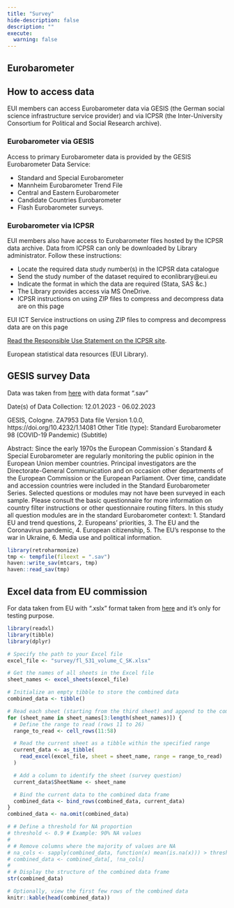 ```yaml
---
title: "Survey"
hide-description: false
description: ""
execute:
  warning: false
---
```


## Eurobarometer

## How to access data

EUI members can access Eurobarometer data via GESIS (the German social science infrastructure service provider) and via ICPSR (the Inter-University Consortium for Political and Social Research archive).


### Eurobarometer via GESIS

Access to primary Eurobarometer data is provided by the GESIS Eurobarometer Data Service:

- Standard and Special Eurobarometer
- Mannheim Eurobarometer Trend File
- Central and Eastern Eurobarometer
- Candidate Countries Eurobarometer
- Flash Eurobarometer surveys.

### Eurobarometer via ICPSR

EUI members also have access to Eurobarometer files hosted by the ICPSR data archive. Data from ICPSR can only be downloaded by Library administrator. Follow these instructions:

- Locate the required data study number(s) in the ICPSR data catalogue
- Send the study number of the dataset required to econlibrary@eui.eu
- Indicate the format in which the data are required (Stata, SAS &c.)
- The Library provides access via MS OneDrive.
- ICPSR instructions on using ZIP files to compress and decompress data are on this page

EUI ICT Service instructions on using ZIP files to compress and decompress data are on this page

[Read the Responsible Use Statement on the ICPSR site](https://www.icpsr.umich.edu/web/pages/datamanagement/lifecycle/access.html).

European statistical data resources (EUI Library).

 
## GESIS survey Data


Data was taken from [here](https://search.gesis.org/?source=%7B%22sort%22%3A%5B%7B%22date_recency%22%3A%7B%22order%22%3A%22desc%22%7D%7D%5D%2C%22query%22%3A%7B%22bool%22%3A%7B%22must%22%3A%5B%7B%22query_string%22%3A%7B%22query%22%3A%22economic%22%2C%22default_operator%22%3A%22AND%22%7D%7D%5D%2C%22filter%22%3A%5B%7B%22term%22%3A%7B%22type%22%3A%22research_data%22%7D%7D%2C%7B%22term%22%3A%7B%22study_group.keyword%22%3A%22EB%20-%20Standard%20and%20Special%20Eurobarometer%22%7D%7D%5D%7D%7D%7D&lang=en) with data format ".sav"

Date(s) of Data Collection: 12.01.2023 - 06.02.2023

GESIS, Cologne. ZA7953 Data file Version 1.0.0, https://doi.org/10.4232/1.14081
Other Title (type): Standard Eurobarometer 98 (COVID-19 Pandemic) (Subtitle)

Abstract:
Since the early 1970s the European Commission´s Standard & Special Eurobarometer are regularly monitoring the public opinion in the European Union member countries. Principal investigators are the Directorate-General Communication and on occasion other departments of the European Commission or the European Parliament. Over time, candidate and accession countries were included in the Standard Eurobarometer Series. Selected questions or modules may not have been surveyed in each sample. Please consult the basic questionnaire for more information on country filter instructions or other questionnaire routing filters. In this study all question modules are in the standard Eurobarometer context: 1. Standard EU and trend questions, 2. Europeans’ priorities, 3. The EU and the Coronavirus pandemic, 4. European citizenship, 5. The EU’s response to the war in Ukraine, 6. Media use and political information.

```r

library(retroharmonize)
tmp <- tempfile(fileext = ".sav")
haven::write_sav(mtcars, tmp)
haven::read_sav(tmp)

```


## Excel data from EU commission 

For data taken from EU with ".xslx" format taken from [here](https://data.europa.eu/data/datasets/s2970_fl531_eng?locale=en) and it's only for testing purpose.



```r

library(readxl)
library(tibble)
library(dplyr)

# Specify the path to your Excel file
excel_file <- "survey/fl_531_volume_C_SK.xlsx" 

# Get the names of all sheets in the Excel file
sheet_names <- excel_sheets(excel_file)

# Initialize an empty tibble to store the combined data
combined_data <- tibble()

# Read each sheet (starting from the third sheet) and append to the combined data frame
for (sheet_name in sheet_names[3:length(sheet_names)]) {
  # Define the range to read (rows 11 to 26)
  range_to_read <- cell_rows(11:58)

  # Read the current sheet as a tibble within the specified range
  current_data <- as_tibble(
    read_excel(excel_file, sheet = sheet_name, range = range_to_read)
  )

  # Add a column to identify the sheet (survey question)
  current_data$SheetName <- sheet_name

  # Bind the current data to the combined data frame
  combined_data <- bind_rows(combined_data, current_data)
}
combined_data <- na.omit(combined_data)

# # Define a threshold for NA proportion
# threshold <- 0.9 # Example: 90% NA values
# 
# # Remove columns where the majority of values are NA
# na_cols <- sapply(combined_data, function(x) mean(is.na(x))) > threshold
# combined_data <- combined_data[, !na_cols]
# 
# # Display the structure of the combined data frame
str(combined_data)

# Optionally, view the first few rows of the combined data
knitr::kable(head(combined_data))


```

